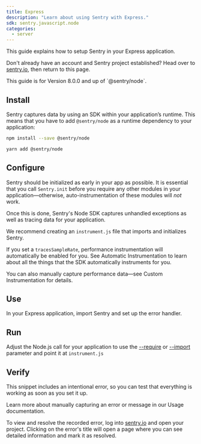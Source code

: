 ```yaml
---
title: Express
description: "Learn about using Sentry with Express."
sdk: sentry.javascript.node
categories:
  - server
---
```


<PlatformContent includePath="getting-started-primer" />

This guide explains how to setup Sentry in your Express application.

Don't already have an account and Sentry project established? Head over to [sentry.io](https://sentry.io/signup/), then return to this page.

<Note>
This guide is for Version 8.0.0 and up of `@sentry/node`.
</Note>

## Install

Sentry captures data by using an SDK within your application’s runtime. This means that you have to add `@sentry/node` as a runtime dependency to your application:

```bash {tabTitle:npm}
npm install --save @sentry/node
```

```bash {tabTitle:Yarn}
yarn add @sentry/node
```

## Configure

Sentry should be initialized as early in your app as possible. It is essential that you call `Sentry.init` before you require any other modules in your application—otherwise, auto-instrumentation of these modules will _not_ work.

Once this is done, Sentry's Node SDK captures unhandled exceptions as well as tracing data for your application.

We recommend creating an `instrument.js` file that imports and initializes Sentry.

<PlatformContent includePath="getting-started-config" />

If you set a `tracesSampleRate`, performance instrumentation will automatically be enabled for you. See <PlatformLink to="/performance/instrumentation/automatic-instrumentation">Automatic Instrumentation</PlatformLink> to learn about all the things that the SDK automatically instruments for you.

You can also manually capture performance data—see <PlatformLink to="/performance/instrumentation/custom-instrumentation">Custom Instrumentation</PlatformLink> for details.

## Use

In your Express application, import Sentry and set up the error handler.

<PlatformContent includePath="getting-started-use" />

## Run

Adjust the Node.js call for your application to use the [--require](https://nodejs.org/api/cli.html#-r---require-module) or [--import](https://nodejs.org/api/cli.html#--importmodule) parameter and point it at `instrument.js`

<PlatformContent includePath="getting-started-run" />

<Include name="node-esm-compatibility" />

<PlatformContent includePath="getting-started-sourcemaps" />

## Verify

This snippet includes an intentional error, so you can test that everything is working as soon as you set it up.

<PlatformContent includePath="getting-started-verify" />

<Note>

Learn more about manually capturing an error or message in our <PlatformLink to="/usage/">Usage documentation</PlatformLink>.

</Note>

To view and resolve the recorded error, log into [sentry.io](https://sentry.io) and open your project. Clicking on the error's title will open a page where you can see detailed information and mark it as resolved.
